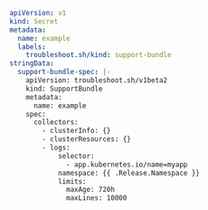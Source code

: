 ```yaml
apiVersion: v1
kind: Secret
metadata:
  name: example
  labels:
    troubleshoot.sh/kind: support-bundle
stringData: 
  support-bundle-spec: |-
    apiVersion: troubleshoot.sh/v1beta2
    kind: SupportBundle
    metadata:
      name: example
    spec:
      collectors:
        - clusterInfo: {}
        - clusterResources: {}
        - logs:
            selector:
              - app.kubernetes.io/name=myapp
            namespace: {{ .Release.Namespace }}
            limits:
              maxAge: 720h
              maxLines: 10000
```